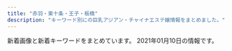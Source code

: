 ```yaml
---
title: "赤羽・東十条・王子・板橋"
description: "キーワード別にの巨乳アジアン・チャイナエステ嬢情報をまとめました。"
---
```


新着画像と新着キーワードをまとめています。
2021年01月10日の情報です。

<DmmAffiliateIns />
<KeywordTable
  shops={
    [
    {
        "keywords": {
            "87": 6,
            "C": 15,
            "86": 8,
            "D": 10,
            "E": 6,
            "85": 2
        },
        "img_links": [
            "http://www.cocosia.work/staff/hina1.jpg",
            "http://www.cocosia.work/staff/rea.jpg",
            "http://www.cocosia.work/img/concept.jpg",
            "http://www.cocosia.work/img/header_info.png",
            "http://www.cocosia.work/img/int2.jpg",
            "http://www.cocosia.work/staff/mao1.jpg",
            "http://www.cocosia.work/img/int3.jpg",
            "http://www.cocosia.work/staff/mao.jpg",
            "http://www.cocosia.work/img/int1_sp.jpg",
            "http://www.cocosia.work/img/int2_sp.jpg",
            "http://www.cocosia.work/img/bn_howto_sp.jpg",
            "http://www.cocosia.work/staff/riya1.jpg",
            "http://www.cocosia.work/staff/rea1.jpg",
            "http://www.cocosia.work/img/concept_sp.jpg",
            "http://www.cocosia.work/staff/mika.jpg",
            "http://www.cocosia.work/staff/mika1.jpg",
            "http://www.cocosia.work/img/int3_sp.jpg",
            "http://www.cocosia.work/img/i_tel.png",
            "http://www.cocosia.work/img/bn_contact_sp.jpg",
            "http://www.cocosia.work/staff/riya.jpg",
            "http://www.cocosia.work/img/int1.jpg",
            "http://www.cocosia.work/staff/hina.jpg",
            "http://www.cocosia.work/staff/yuyu.jpg",
            "http://www.cocosia.work/img/bn_howto.jpg",
            "http://www.cocosia.work/staff/yuyu1.jpg",
            "http://www.cocosia.work/img/bn_contact.jpg"
        ],
        "station": "JR\u8d64\u7fbd\u99c5\u897f\u53e3",
        "url": "http://www.cocosia.work/",
        "name": "Cocosia \uff5e\u30b3\u30b3\u30b7\u30a2\uff5e"
    },
    {
        "img_links": [
            "http://lastpara.net/image/cast/cast_287_1_l.jpg",
            "http://lastpara.net/image/cast/cast_262_1_l.jpg",
            "http://lastpara.net/image/cast/cast_263_1_l.jpg",
            "http://lastpara.net/image/cast/cast_256_1_s.jpg",
            "http://lastpara.net/image/cast/cast_286_1_l.jpg",
            "http://lastpara.net/image/cast/cast_259_1_l.jpg",
            "http://lastpara.net/image/cast/cast_265_1_l.jpg",
            "http://lastpara.net/image/cast/cast_286_1_s.jpg",
            "http://lastpara.net/image/cast/cast_255_1_l.jpg",
            "http://lastpara.net/image/cast/cast_261_1_l.jpg",
            "http://lastpara.net/img/event/camp_top_02.jpg",
            "http://lastpara.net/img/recuit.png",
            "http://lastpara.net/image/cast/cast_263_1_s.jpg",
            "http://lastpara.net/image/cast/cast_256_1_l.jpg",
            "http://lastpara.net/image/cast/cast_287_1_s.jpg",
            "http://lastpara.net/image/cast/cast_259_1_s.jpg",
            "http://lastpara.net/img/news-ttl.jpg",
            "http://lastpara.net/image/cast/cast_265_1_s.jpg"
        ],
        "url": "http://lastpara.net/",
        "name": "Last Paradise \uff5e\u30e9\u30b9\u30c8\u30d1\u30e9\u30c0\u30a4\u30b9\uff5e",
        "station": "JR\u8d64\u7fbd\u99c5\u5357\u53e3",
        "keywords": {
            "84": 4,
            "90": 2,
            "85": 9,
            "86": 4
        }
    },
    {
        "img_links": [
            "http://ka-en.work/sp/img/add.jpg",
            "http://ka-en.work/sp/img/st6.jpg",
            "http://ka-en.work/sp/img/acc2.jpg",
            "http://ka-en.work/sp/img/st4.jpg",
            "http://ka-en.work/sp/img/st8.jpg",
            "http://ka-en.work/img/fla-1.jpg",
            "http://ka-en.work/sp/img/tit.jpg",
            "http://ka-en.work/img/s3.jpg",
            "http://ka-en.work/img/st9.jpg",
            "http://ka-en.work/img/st1.jpg",
            "http://ka-en.work/img/botton3.jpg",
            "http://ka-en.work/img/st2.jpg",
            "http://ka-en.work/sp/img/st3.jpg",
            "http://ka-en.work/img/botton2.jpg",
            "http://ka-en.work/sp/img/t-a.jpg",
            "http://ka-en.work/img/s9.jpg",
            "http://ka-en.work/img/s7.jpg",
            "http://ka-en.work/sp/img/pc.jpg",
            "http://ka-en.work/sp/img/sys.jpg",
            "http://ka-en.work/img/acc5.jpg",
            "http://ka-en.work/sp/img/st9.jpg",
            "http://ka-en.work/img/acc2.jpg",
            "http://ka-en.work/img/acc3.jpg",
            "http://ka-en.work/img/st10.jpg",
            "http://ka-en.work/img/fla-2.jpg",
            "http://ka-en.work/img/s2.jpg",
            "http://ka-en.work/sp/img/p-10.jpg",
            "http://ka-en.work/sp/img/p-9.jpg",
            "http://ka-en.work/img/botton6.jpg",
            "http://ka-en.work/img/kanban.jpg",
            "http://ka-en.work/sp/img/kanban.jpg",
            "http://ka-en.work/img/head.jpg",
            "http://ka-en.work/img/st6.jpg",
            "http://ka-en.work/sp/img/acc3.jpg",
            "http://ka-en.work/sp/img/acc4.jpg",
            "http://ka-en.work/sp/img/botton.jpg",
            "http://ka-en.work/img/s6.jpg",
            "http://ka-en.work/img/acc4.jpg",
            "http://ka-en.work/img/mo.png",
            "http://ka-en.work/sp/img/t-r.jpg",
            "http://ka-en.work/img/st8.jpg",
            "http://ka-en.work/sp/img/st10.jpg",
            "http://ka-en.work/sp/img/st2.jpg",
            "http://ka-en.work/img/s10.jpg",
            "http://ka-en.work/img/st7.jpg",
            "http://ka-en.work/img/foot.jpg",
            "http://ka-en.work/sp/img/tel.jpg",
            "http://ka-en.work/img/st4.jpg",
            "http://ka-en.work/sp/img/pic.jpg",
            "http://ka-en.work/sp/img/st7.jpg",
            "http://ka-en.work/sp/img/p-6.jpg",
            "http://ka-en.work/img/st3.jpg",
            "http://ka-en.work/img/fla-3.jpg",
            "http://ka-en.work/sp/img/time.jpg",
            "http://ka-en.work/sp/img/acc1.jpg",
            "http://ka-en.work/sp/img/acc5.jpg",
            "http://ka-en.work/sp/img/info.jpg",
            "http://ka-en.work/sp/img/t-t.jpg",
            "http://ka-en.work/sp/img/st1.jpg",
            "http://ka-en.work/img/acc1.jpg",
            "http://ka-en.work/sp/img/t-s.jpg",
            "http://ka-en.work/img/s4.jpg",
            "http://ka-en.work/img/botton4.jpg",
            "http://ka-en.work/sp/img/cam.jpg",
            "http://ka-en.work/sp/img/t-o.jpg",
            "http://ka-en.work/img/botton.jpg",
            "http://ka-en.work/img/botton5.jpg"
        ],
        "keywords": {
            "86": 2,
            "85": 12,
            "D": 5,
            "C": 17,
            "88": 2,
            "E": 3,
            "84": 1,
            "87": 1
        },
        "station": "JR\u8d64\u7fbd\u99c5\u6771\u53e3",
        "url": "http://ka-en.work/",
        "name": "\u83ef\u8276"
    },
    {
        "name": "\u685c\u306e\u604b",
        "url": "http://www.crossu.xyz/",
        "station": "JR\u738b\u5b50\u99c5\u5317\u53e3",
        "img_links": [
            "http://www.crossu.xyz/uploads/180620/1-1P62010154K00.png",
            "http://www.crossu.xyz/uploads/191119/1-19111915043V27.jpg",
            "http://www.crossu.xyz/uploads/180621/1-1P621101232H4.jpg",
            "http://www.crossu.xyz/templets/default/picture/rec1.png",
            "http://www.crossu.xyz/templets/default/picture/head.jpg",
            "http://www.crossu.xyz/uploads/190924/1-1Z9241056212J.jpg",
            "http://www.crossu.xyz/uploads/180620/1-1P62010193X63.jpg",
            "http://www.crossu.xyz/uploads/200528/1-20052Q52142229.jpg",
            "http://www.crossu.xyz/uploads/191129/1-19112914393CK.jpg",
            "http://www.crossu.xyz/templets/default/picture/staff_t.jpg",
            "http://www.crossu.xyz/uploads/allimg/180620/1-1P6201013133b.jpg",
            "http://www.crossu.xyz/templets/default/picture/news.jpg",
            "http://www.crossu.xyz/uploads/181211/1-1Q2111433162D.jpg",
            "http://www.crossu.xyz/templets/default/picture/interior_t.jpg"
        ],
        "keywords": {
            "\u30bb\u30af\u30b7\u30fc": 5
        }
    },
    {
        "station": "\u84ee\u6839\u99c5\u6771\u53e3",
        "url": "http://www.iyashinotabi.xyz/",
        "keywords": {},
        "img_links": [
            "http://www.iyashinotabi.xyz/images/index-ie_10.jpg",
            "http://www.iyashinotabi.xyz/images/top/t1.jpg",
            "http://www.iyashinotabi.xyz/images/index-ie_04.jpg",
            "http://www.iyashinotabi.xyz/images/index-ie_23.jpg",
            "http://www.iyashinotabi.xyz/images/index-ie_22.jpg",
            "http://www.iyashinotabi.xyz/images/shop/03.jpg",
            "http://www.iyashinotabi.xyz/images/index-ie_18.jpg",
            "http://www.iyashinotabi.xyz/images/shop/01.jpg",
            "http://www.iyashinotabi.xyz/images/top/t6.jpg",
            "http://www.iyashinotabi.xyz/images/staff/aya.jpg",
            "http://www.iyashinotabi.xyz/images/nav/nav-staff.jpg",
            "http://www.iyashinotabi.xyz/images/staff/mika.jpg",
            "http://www.iyashinotabi.xyz/images/nav/nav-job.jpg",
            "http://www.iyashinotabi.xyz/images/images/sys_05.jpg",
            "http://www.iyashinotabi.xyz/images/images/index-ie_11_04.jpg",
            "http://www.iyashinotabi.xyz/images/images/index-ie_11_01.jpg",
            "http://www.iyashinotabi.xyz/images/nav/nav-sys.jpg",
            "http://www.iyashinotabi.xyz/images/staff/yumi.jpg",
            "http://www.iyashinotabi.xyz/images/index-ie_20.jpg",
            "http://www.iyashinotabi.xyz/images/images/sys_06.jpg",
            "http://www.iyashinotabi.xyz/images/shop/02.jpg",
            "http://www.iyashinotabi.xyz/images/top/t5.jpg"
        ],
        "name": "\u6771\u6d0b\u30de\u30c3\u30b5\u30fc\u30b8\u96c5"
    },
    {
        "img_links": [
            "http://shanshan-esthe.com/img/no.png",
            "http://shanshan-esthe.com/img/st16.jpg",
            "http://shanshan-esthe.com/img/sta0.jpg",
            "http://shanshan-esthe.com/img/st14.jpg",
            "http://shanshan-esthe.com/img/sta14.jpg"
        ],
        "name": "\u9999\u9999",
        "keywords": {
            "D": 2,
            "86": 2
        },
        "url": "http://shanshan-esthe.com/",
        "station": "JR\u6771\u5341\u6761\u99c5\u5317\u53e3"
    },
    {
        "name": "\u30d7\u30ea\u30f3\u30b9",
        "img_links": [
            "http://prince.tyo.cm/images/s_news.jpg",
            "http://prince.tyo.cm/photos/sites/76/2021/01/2021010702590166.jpg",
            "http://prince.tyo.cm/images/info.jpg",
            "http://prince.tyo.cm/images/s_staff.jpg",
            "http://prince.tyo.cm/images/room3.jpg",
            "http://prince.tyo.cm/images/mobile.jpg",
            "http://prince.tyo.cm/images/s_cautions.jpg",
            "http://prince.tyo.cm/photos/sites/76/2021/01/2021010702590295.jpg",
            "http://prince.tyo.cm/photos/sites/76/2020/10/2020101906110029.jpg",
            "http://prince.tyo.cm/images/s_pick.jpg",
            "http://prince.tyo.cm/images/room2.jpg",
            "http://prince.tyo.cm/photos/sites/76/2020/10/2020101906110117.jpg",
            "http://prince.tyo.cm/images/room1.jpg",
            "http://prince.tyo.cm/images/top.jpg",
            "http://prince.tyo.cm/photos/sites/76/2020/10/2020101906110145.jpg",
            "http://prince.tyo.cm/images/s_info.jpg",
            "http://prince.tyo.cm/photos/sites/76/2021/01/2021010702590285.jpg",
            "http://prince.tyo.cm/photos/sites/76/2021/01/2021010702590356.jpg",
            "http://prince.tyo.cm/photos/sites/76/2020/10/2020101906110056.jpg",
            "http://prince.tyo.cm/images/room4.jpg"
        ],
        "url": "http://prince.tyo.cm/",
        "keywords": {
            "86": 18,
            "D": 63,
            "C": 9,
            "85": 45,
            "83": 9
        },
        "station": "JR\u738b\u5b50\u99c5\u5317\u53e3"
    },
    {
        "name": "GOOD TIME",
        "img_links": [
            "http://www.goodtime.iesjp.com/images/call.png",
            "http://www.goodtime.iesjp.com/images/m-yejiao.jpg",
            "http://www.goodtime.iesjp.com/files/004.jpg",
            "http://www.goodtime.iesjp.com/files/002.jpg",
            "http://www.goodtime.iesjp.com/images/m-top-right03.jpg",
            "http://www.goodtime.iesjp.com/images/top-left01.jpg",
            "http://www.goodtime.iesjp.com/images/m-head.jpg",
            "http://www.goodtime.iesjp.com/images/m-top-right02.jpg",
            "http://www.goodtime.iesjp.com/files/003.jpg",
            "http://www.goodtime.iesjp.com/images/m-top02.jpg",
            "http://www.goodtime.iesjp.com/images/m-top-right04.jpg",
            "http://www.goodtime.iesjp.com/images/m-top-right01.jpg",
            "http://www.goodtime.iesjp.com/images/m-right.jpg",
            "http://www.goodtime.iesjp.com/images/m-top03.jpg",
            "http://www.goodtime.iesjp.com/images/m-left.jpg"
        ],
        "station": "\u8d64\u7fbd\u5ca9\u6df5\u99c52\u756a\u51fa\u53e3",
        "url": "http://www.goodtime.iesjp.com/",
        "keywords": {
            "87": 6,
            "D": 6
        }
    },
    {
        "url": "http://angel-aroma.net/",
        "keywords": {
            "87": 2,
            "82": 2,
            "84": 2,
            "86": 4
        },
        "name": "\u30c0\u30fc\u30ea\u30f3",
        "station": "JR\u8d64\u7fbd\u99c5\u6771\u53e3",
        "img_links": [
            "http://angel-aroma.net/img/stafft.jpg",
            "http://angel-aroma.net/img/m10.jpg",
            "http://angel-aroma.net/img/top.jpg",
            "http://angel-aroma.net/img/sta6.jpg",
            "http://angel-aroma.net/img/sta2.jpg",
            "http://angel-aroma.net/img/m20.jpg",
            "http://angel-aroma.net/img/sta5.jpg",
            "http://angel-aroma.net/img/m2.jpg",
            "http://angel-aroma.net/img/m6.jpg",
            "http://angel-aroma.net/img/m3.jpg",
            "http://angel-aroma.net/img/sta1.jpg",
            "http://angel-aroma.net/img/m30.jpg",
            "http://angel-aroma.net/img/m1.jpg",
            "http://angel-aroma.net/img/m4.jpg",
            "http://angel-aroma.net/img/no.png",
            "http://angel-aroma.net/img/m5.jpg",
            "http://angel-aroma.net/img/qr.jpg",
            "http://angel-aroma.net/img/sta3.jpg"
        ]
    },
    {
        "img_links": [
            "http://esthe-japan.work/flower/upload/202004/1588153474.png"
        ],
        "keywords": {
            "98": 1,
            "88": 3,
            "87": 3,
            "89": 3,
            "\u30bb\u30af\u30b7\u30fc": 6
        },
        "name": "FLOWER",
        "url": "http://esthe-japan.work/flower/",
        "station": "JR\u8d64\u7fbd\u99c5\u5357\u6539\u672d\u53e3(\u6771)"
    },
    {
        "img_links": [
            "https://yumego.tyo.cm/images/tit_therapist.png",
            "https://yumego.tyo.cm/photos/sites/83/2020/12/2020120610415359.jpg",
            "https://yumego.tyo.cm/images/tit_staff01.png",
            "https://yumego.tyo.cm/images/maining.jpg",
            "https://yumego.tyo.cm/images/room1.jpg",
            "https://yumego.tyo.cm/photos/sites/83/2020/12/2020120108205393.jpg",
            "https://yumego.tyo.cm/images/sp_tit_new.png",
            "https://yumego.tyo.cm/photos/sites/83/2020/12/2020120108205259.jpg",
            "https://yumego.tyo.cm/photos/sites/83/2020/12/2020120802122165.jpg",
            "https://yumego.tyo.cm/images/tit_staff02.png",
            "https://yumego.tyo.cm/photos/sites/83/2020/12/2020120610415197.jpg",
            "https://yumego.tyo.cm/images/room4.jpg",
            "https://yumego.tyo.cm/images/room3.jpg",
            "https://yumego.tyo.cm/photos/sites/83/2020/12/2020120802122351.jpg",
            "https://yumego.tyo.cm/images/sp_tit_staff01.png",
            "https://yumego.tyo.cm/images/tit_twitter.png",
            "https://yumego.tyo.cm/images/sp_tit_therapist.png",
            "https://yumego.tyo.cm/photos/sites/83/2020/12/2020120610415227.jpg",
            "https://yumego.tyo.cm/images/top.jpg",
            "https://yumego.tyo.cm/images/sp_tit_twitter.png",
            "https://yumego.tyo.cm/images/tit_new.png",
            "https://yumego.tyo.cm/images/sp_tit_staff02.png",
            "https://yumego.tyo.cm/images/room2.jpg",
            "https://yumego.tyo.cm/images/sp_top.jpg",
            "https://yumego.tyo.cm/images/img_tel.png",
            "https://yumego.tyo.cm/photos/sites/83/2020/12/2020120610415351.jpg",
            "https://yumego.tyo.cm/photos/sites/83/2020/12/2020120108205582.jpg"
        ],
        "station": "JR\u5341\u6761\u99c5\u5357\u53e3",
        "keywords": {
            "D": 36,
            "86": 18,
            "85": 6,
            "88": 12
        },
        "name": "\u5922\u3054",
        "url": "https://yumego.tyo.cm/"
    },
    {
        "name": "\u30a2\u30a4\u30ea\u30b9",
        "img_links": [
            "http://www.e-baby.work/staff/karen1.jpg",
            "http://www.e-baby.work/img/all/loader.png",
            "http://www.e-baby.work/staff/yuka1.jpg",
            "http://www.e-baby.work/staff/maya1.jpg",
            "http://www.e-baby.work/staff/haru1.jpg",
            "http://www.e-baby.work/staff/karenc.jpg",
            "http://www.e-baby.work/img/all/icon2.png",
            "http://www.e-baby.work/staff/rina1.jpg"
        ],
        "station": "JR\u8d64\u7fbd\u99c5\u6771\u53e3",
        "keywords": {
            "84": 1,
            "C": 1,
            "D": 2,
            "E": 2,
            "89": 1,
            "85": 1,
            "86": 1,
            "87": 1
        },
        "url": "http://www.e-baby.work/"
    },
    {
        "url": "http://flower.este88.com/",
        "img_links": [
            "http://flower.este88.com/i/images/access1.jpg",
            "http://flower.este88.com/i/images/access7.jpg",
            "http://flower.este88.com/images/kp01.jpg",
            "http://flower.este88.com/i/images/access2.jpg",
            "http://flower.este88.com/images/dot.png",
            "http://flower.este88.com/gals/haruka1.jpg",
            "http://flower.este88.com/i/images/access6.jpg",
            "http://flower.este88.com/gals/yuuna1.jpg",
            "http://flower.este88.com/i/images/access4.jpg",
            "http://flower.este88.com/i/images/access3.jpg",
            "http://flower.este88.com/gals/riri1.jpg",
            "http://flower.este88.com/images/m05.jpg",
            "http://flower.este88.com/images/img1.jpg",
            "http://flower.este88.com/gals/moe1.jpg",
            "http://flower.este88.com/i/images/access5.jpg",
            "http://flower.este88.com/gals/erika1.jpg",
            "http://flower.este88.com/images/m01.jpg",
            "http://flower.este88.com/gals/emi1.jpg",
            "http://flower.este88.com/images/m03.jpg",
            "http://flower.este88.com/images/m02.jpg",
            "http://flower.este88.com/images/m04.jpg"
        ],
        "station": "JR\u8d64\u7fbd\u99c5\u5357\u53e3",
        "keywords": {},
        "name": "Flower"
    },
    {
        "keywords": {
            "85": 2,
            "87": 5,
            "86": 2,
            "D": 7,
            "E": 2
        },
        "img_links": [
            "http://hatsukoi.ests.jp/photos/sites/14/2020/06/2020060307090565.jpg",
            "http://hatsukoi.ests.jp/photos/sites/14/2020/06/2020060307155229.jpg",
            "http://hatsukoi.ests.jp/photos/sites/14/2020/06/2020060307182168.jpg",
            "http://hatsukoi.ests.jp/photos/sites/14/2020/06/2020060307173696.jpg",
            "http://hatsukoi.ests.jp/images/room1.jpg",
            "http://hatsukoi.ests.jp/images/news.png",
            "http://hatsukoi.ests.jp/photos/sites/14/2020/06/2020060307190715.jpg",
            "http://hatsukoi.ests.jp/photos/sites/14/2020/06/2020060307094856.jpg",
            "http://hatsukoi.ests.jp/images/top.png",
            "http://hatsukoi.ests.jp/images/nei_bj1.png",
            "http://hatsukoi.ests.jp/images/end.png",
            "http://hatsukoi.ests.jp/images/a1.jpg",
            "http://hatsukoi.ests.jp/photos/sites/14/2020/06/2020060307164866.jpg",
            "http://hatsukoi.ests.jp/images/room4.jpg",
            "http://hatsukoi.ests.jp/images/s_staff.png",
            "http://hatsukoi.ests.jp/images/s_link.png",
            "http://hatsukoi.ests.jp/photos/sites/14/2020/06/2020060307150117.jpg",
            "http://hatsukoi.ests.jp/images/room3.jpg",
            "http://hatsukoi.ests.jp/images/mobile.jpg",
            "http://hatsukoi.ests.jp/images/room2.jpg",
            "http://hatsukoi.ests.jp/images/a2.jpg",
            "http://hatsukoi.ests.jp/images/a3.jpg",
            "http://hatsukoi.ests.jp/photos/sites/14/2020/06/2020060307124296.jpg",
            "http://hatsukoi.ests.jp/images/room5.jpg"
        ],
        "station": "JR\u738b\u5b50\u99c5\u4e2d\u592e\u53e3",
        "url": "http://hatsukoi.ests.jp/",
        "name": "\u521d\u604b"
    },
    {
        "url": "http://www.darling.esjp.info/",
        "img_links": [
            "http://www.darling.esjp.info/img/nav-001.png",
            "http://www.darling.esjp.info/img/nav-005.png",
            "http://www.darling.esjp.info/files/007.jpg",
            "http://www.darling.esjp.info/img/top01.png",
            "http://www.darling.esjp.info/img/nav-003.png",
            "http://www.darling.esjp.info/img/tel.png",
            "http://www.darling.esjp.info/img/nav-006.png",
            "http://www.darling.esjp.info/img/stb.jpg",
            "http://www.darling.esjp.info/img/nav-004.png",
            "http://www.darling.esjp.info/files/003.jpg",
            "http://www.darling.esjp.info/files/001.jpg",
            "http://www.darling.esjp.info/img/nav-002.png",
            "http://www.darling.esjp.info/img/stt.jpg",
            "http://www.darling.esjp.info/files/002.jpg"
        ],
        "keywords": {
            "D": 4,
            "87": 3,
            "86": 1
        },
        "name": "Darling \uff5e\u30c0\u30fc\u30ea\u30f3\uff5e",
        "station": "JR\u8d64\u7fbd\u99c5\u5357\u53e3"
    },
    {
        "keywords": {
            "C": 15
        },
        "img_links": [
            "http://oji.pink/images/g0.jpg",
            "http://oji.pink/images/r4.jpg",
            "http://oji.pink/images/new1.jpg",
            "http://oji.pink/images/g1.jpg",
            "http://oji.pink/images/aki.jpg",
            "http://oji.pink/images/mobile.jpg",
            "http://oji.pink/images/r2.jpg",
            "http://oji.pink/images/zi_link.png",
            "http://oji.pink/images/r1.jpg",
            "http://oji.pink/images/zi_staff.png",
            "http://oji.pink/images/r3.jpg",
            "http://oji.pink/images/yuki.jpg",
            "http://oji.pink/images/1.png",
            "http://oji.pink/images/g2.jpg",
            "http://oji.pink/images/g7.jpg",
            "http://oji.pink/images/g5.jpg",
            "http://oji.pink/images/3.png",
            "http://oji.pink/images/top.jpg"
        ],
        "name": "\u7f8e\u5065",
        "url": "http://oji.pink/",
        "station": "JR\u738b\u5b50\u99c5\u5317\u53e3"
    },
    {
        "keywords": {},
        "name": "Only one \uff5e\u30aa\u30f3\u30ea\u30fc\u30ef\u30f3\uff5e",
        "img_links": [
            "http://www.roserelaxation.info/upload/201707/1499300573.jpg",
            "http://www.roserelaxation.info/upload/201712/thumb/1512155748.jpg",
            "http://www.roserelaxation.info/upload/202007/thumb/1594636355.jpg",
            "http://www.roserelaxation.info/upload/202007/1594636684.jpg",
            "http://www.roserelaxation.info/upload/202007/1594636246.jpg",
            "http://www.roserelaxation.info/upload/images/20171206_132919.jpg",
            "http://www.roserelaxation.info/upload/201807/thumb_dis/1531195547.jpg",
            "http://www.roserelaxation.info/upload/202007/thumb_dis/1594636322.jpg",
            "http://www.roserelaxation.info/upload/202008/1598846272.jpg",
            "http://www.roserelaxation.info/upload/201807/thumb/1531195547.jpg",
            "http://www.roserelaxation.info/upload/images/20170706_091357.jpg",
            "http://www.roserelaxation.info/upload/201801/thumb/1517150493.jpg",
            "http://www.roserelaxation.info/upload/images/20171206_133002.jpg",
            "http://www.roserelaxation.info/upload/images/20171206_132823.jpg",
            "http://www.roserelaxation.info/upload/201807/thumb_dis/1531195952.jpg",
            "http://www.roserelaxation.info/upload/201807/1531195547.jpg",
            "http://www.roserelaxation.info/upload/202007/thumb/1594636684.jpg",
            "http://www.roserelaxation.info/upload/images/20170613_104732.jpg",
            "http://www.roserelaxation.info/upload/201712/1512155748.jpg",
            "http://www.roserelaxation.info/upload/202007/thumb_dis/1594636355.jpg",
            "http://www.roserelaxation.info/upload/images/20171214_032900.jpg",
            "http://www.roserelaxation.info/upload/201708/thumb_dis/1502280972.jpg",
            "http://www.roserelaxation.info/upload/201807/thumb/1531195952.jpg",
            "http://www.roserelaxation.info/upload/201807/1531195952.jpg",
            "http://www.roserelaxation.info/upload/202007/1594636355.jpg",
            "http://www.roserelaxation.info/upload/202007/thumb/1594636246.jpg",
            "http://www.roserelaxation.info/upload/201712/thumb_dis/1512155748.jpg",
            "http://www.roserelaxation.info/upload/201807/1531197286.jpg",
            "http://www.roserelaxation.info/upload/201801/1517150493.jpg",
            "http://www.roserelaxation.info/upload/202007/thumb_dis/1594636684.jpg",
            "http://www.roserelaxation.info/upload/201807/thumb_dis/1531197286.jpg",
            "http://www.roserelaxation.info/upload/201808/thumb_dis/1535596152.jpg",
            "http://www.roserelaxation.info/upload/201708/1502280972.jpg",
            "http://www.roserelaxation.info/upload/images/20170525_102731.jpg",
            "http://www.roserelaxation.info/upload/images/20171206_132851.jpg",
            "http://www.roserelaxation.info/upload/201801/thumb_dis/1517150493.jpg",
            "http://www.roserelaxation.info/upload/202007/thumb_dis/1594636246.jpg"
        ],
        "station": "JR\u8d64\u7fbd\u99c5\u5357\u53e3",
        "url": "http://www.roserelaxation.info/"
    },
    {
        "station": "JR\u738b\u5b50\u99c5\u5317\u53e3",
        "name": "\u3084\u3059\u3089\u304e",
        "url": "http://tenpo5.iest.info/",
        "img_links": [
            "http://tenpo5.iest.info/photos/sites/28/2020/10/2020101301474624.jpg",
            "http://tenpo5.iest.info/photos/sites/28/2020/08/2020082006021860.jpg",
            "http://tenpo5.iest.info/images/room1.jpg",
            "http://tenpo5.iest.info/images/room4.jpg",
            "http://tenpo5.iest.info/images/s3.jpg",
            "http://tenpo5.iest.info/images/s1.jpg",
            "http://tenpo5.iest.info/images/acc4.jpg",
            "http://tenpo5.iest.info/images/top.jpg",
            "http://tenpo5.iest.info/images/s_news.jpg",
            "http://tenpo5.iest.info/images/acc1.jpg",
            "http://tenpo5.iest.info/images/acc3.jpg",
            "http://tenpo5.iest.info/photos/sites/28/2020/08/2020082006024737.jpg",
            "http://tenpo5.iest.info/images/acc5.jpg",
            "http://tenpo5.iest.info/photos/sites/28/2020/08/2020082006012320.jpg",
            "http://tenpo5.iest.info/images/acc2.jpg",
            "http://tenpo5.iest.info/photos/sites/28/2020/08/2020082006010721.jpg",
            "http://tenpo5.iest.info/images/mobile.jpg",
            "http://tenpo5.iest.info/photos/sites/28/2020/09/2020092801272363.jpg",
            "http://tenpo5.iest.info/images/acc6.jpg",
            "http://tenpo5.iest.info/images/room3.jpg",
            "http://tenpo5.iest.info/images/info.jpg",
            "http://tenpo5.iest.info/images/room6.jpg",
            "http://tenpo5.iest.info/images/info2.jpg",
            "http://tenpo5.iest.info/images/room2.jpg",
            "http://tenpo5.iest.info/images/room7.jpg"
        ],
        "keywords": {
            "85": 7,
            "86": 14,
            "D": 35,
            "87": 14,
            "83": 7,
            "E": 7
        }
    },
    {
        "keywords": {
            "87": 6,
            "C": 2,
            "88": 4,
            "D": 10,
            "86": 2
        },
        "img_links": [
            "http://akabaneforyou.xyz/images/nbj3.jpg",
            "http://akabaneforyou.xyz/files/00436c5.jpg",
            "http://akabaneforyou.xyz/files/002-02.jpg",
            "http://akabaneforyou.xyz/files/00636c5.jpg",
            "http://akabaneforyou.xyz/files/008-03.jpg",
            "http://akabaneforyou.xyz/files/006-039803.jpg",
            "http://akabaneforyou.xyz/files/008-02.jpg",
            "http://akabaneforyou.xyz/files/008-03a24e.jpg",
            "http://akabaneforyou.xyz/files/00856f2.jpg",
            "http://akabaneforyou.xyz/files/004-03.jpg",
            "http://akabaneforyou.xyz/files/0069803.jpg",
            "http://akabaneforyou.xyz/files/00456f2.jpg",
            "http://akabaneforyou.xyz/files/004-024dba.jpg",
            "http://akabaneforyou.xyz/files/007965d.jpg",
            "http://akabaneforyou.xyz/images/top2.jpg",
            "http://akabaneforyou.xyz/files/007.jpg",
            "http://akabaneforyou.xyz/files/002.jpg",
            "http://akabaneforyou.xyz/files/00736c5.jpg",
            "http://akabaneforyou.xyz/files/005-03.jpg",
            "http://akabaneforyou.xyz/files/002-03f634.jpg",
            "http://akabaneforyou.xyz/files/007a24e.jpg",
            "http://akabaneforyou.xyz/files/005b53b.jpg",
            "http://akabaneforyou.xyz/files/005.jpg",
            "http://akabaneforyou.xyz/files/007-02.jpg",
            "http://akabaneforyou.xyz/files/007-02a24e.jpg",
            "http://akabaneforyou.xyz/files/008.jpg",
            "http://akabaneforyou.xyz/files/002f634.jpg",
            "http://akabaneforyou.xyz/files/002-02f634.jpg",
            "http://akabaneforyou.xyz/files/00656f2.jpg",
            "http://akabaneforyou.xyz/files/004-02.jpg",
            "http://akabaneforyou.xyz/files/00236c5.jpg",
            "http://akabaneforyou.xyz/files/008965d.jpg",
            "http://akabaneforyou.xyz/files/00256f2.jpg",
            "http://akabaneforyou.xyz/files/008-02a24e.jpg",
            "http://akabaneforyou.xyz/images/s_info.jpg",
            "http://akabaneforyou.xyz/files/005-02b53b.jpg",
            "http://akabaneforyou.xyz/files/005-03b53b.jpg",
            "http://akabaneforyou.xyz/files/007-03a24e.jpg",
            "http://akabaneforyou.xyz/images/s_staff.jpg",
            "http://akabaneforyou.xyz/files/005965d.jpg",
            "http://akabaneforyou.xyz/images/1.jpg",
            "http://akabaneforyou.xyz/files/005-02.jpg",
            "http://akabaneforyou.xyz/files/008a24e.jpg",
            "http://akabaneforyou.xyz/files/006-029803.jpg",
            "http://akabaneforyou.xyz/files/0044dba.jpg",
            "http://akabaneforyou.xyz/files/006.jpg",
            "http://akabaneforyou.xyz/images/gallery1.png",
            "http://akabaneforyou.xyz/files/004-034dba.jpg",
            "http://akabaneforyou.xyz/files/004.jpg",
            "http://akabaneforyou.xyz/files/002965d.jpg",
            "http://akabaneforyou.xyz/files/004965d.jpg",
            "http://akabaneforyou.xyz/files/006-02.jpg",
            "http://akabaneforyou.xyz/images/end1.jpg",
            "http://akabaneforyou.xyz/files/00536c5.jpg",
            "http://akabaneforyou.xyz/files/00556f2.jpg",
            "http://akabaneforyou.xyz/files/00756f2.jpg",
            "http://akabaneforyou.xyz/files/007-03.jpg",
            "http://akabaneforyou.xyz/files/006-03.jpg",
            "http://akabaneforyou.xyz/files/00836c5.jpg",
            "http://akabaneforyou.xyz/files/006965d.jpg",
            "http://akabaneforyou.xyz/files/002-03.jpg",
            "http://akabaneforyou.xyz/images/s_pick.jpg"
        ],
        "url": "http://akabaneforyou.xyz/",
        "name": "For you",
        "station": "JR\u8d64\u7fbd\u99c5\u6771\u53e3"
    },
    {
        "img_links": [
            "https://higashijujo-mensesthe.com/staff/rika-l1.jpg",
            "https://higashijujo-mensesthe.com/menu/friend.png",
            "https://higashijujo-mensesthe.com/room/room-l2.jpg",
            "https://higashijujo-mensesthe.com/menu/home.png",
            "https://higashijujo-mensesthe.com/room/esthe1.jpg",
            "https://higashijujo-mensesthe.com/menu/info.png",
            "https://higashijujo-mensesthe.com/room/esthe3.jpg",
            "https://higashijujo-mensesthe.com/room/room-l4.jpg",
            "https://higashijujo-mensesthe.com/images/main1.jpg",
            "https://higashijujo-mensesthe.com/icon/facebook.png",
            "https://higashijujo-mensesthe.com/menu/gallery.png",
            "https://higashijujo-mensesthe.com/images/header3.png",
            "https://higashijujo-mensesthe.com/2019/08/10/kimi-s1.jpg",
            "https://higashijujo-mensesthe.com/icon/twitter.png",
            "https://higashijujo-mensesthe.com/images/flower.png",
            "https://higashijujo-mensesthe.com/images/main-sp.jpg",
            "https://higashijujo-mensesthe.com/2020/02/29/lime-s1.jpg",
            "https://higashijujo-mensesthe.com/staff/runa-s1.jpg",
            "https://higashijujo-mensesthe.com/staff/lime-s1.jpg",
            "https://higashijujo-mensesthe.com/staff/rika-s1.jpg",
            "https://higashijujo-mensesthe.com/room/esthe2.jpg",
            "https://higashijujo-mensesthe.com/staff/lime-l1.jpg",
            "https://higashijujo-mensesthe.com/2019/10/21/rika-s1.jpg",
            "https://higashijujo-mensesthe.com/icon/yelp.png",
            "https://higashijujo-mensesthe.com/icon/line.png",
            "https://higashijujo-mensesthe.com/2019/08/23/satomi-s1.jpg",
            "https://higashijujo-mensesthe.com/staff/runa-l1.jpg",
            "https://higashijujo-mensesthe.com/button/staff.png",
            "https://higashijujo-mensesthe.com/images/footer-r.png",
            "https://higashijujo-mensesthe.com/2019/08/22/runa-s1.jpg",
            "https://higashijujo-mensesthe.com/staff/kimi-l1.jpg",
            "https://higashijujo-mensesthe.com/button/home.png",
            "https://higashijujo-mensesthe.com/staff/kimi-s2.jpg",
            "https://higashijujo-mensesthe.com/staff/satomi-l1.jpg",
            "https://higashijujo-mensesthe.com/room/room-l1.jpg",
            "https://higashijujo-mensesthe.com/button/blog.png",
            "https://higashijujo-mensesthe.com/room/room-l3.jpg",
            "https://higashijujo-mensesthe.com/images/clear.png",
            "https://higashijujo-mensesthe.com/staff/kimi-s1.jpg",
            "https://higashijujo-mensesthe.com/images/qrcode.png",
            "https://higashijujo-mensesthe.com/images/camp.jpg",
            "https://higashijujo-mensesthe.com/staff/satomi-s1.jpg",
            "https://higashijujo-mensesthe.com/images/footer-l.png",
            "https://higashijujo-mensesthe.com/staff/kimi-l2.jpg",
            "https://higashijujo-mensesthe.com/menu/blog.png"
        ],
        "name": "Love Sea",
        "station": "JR\u6771\u5341\u6761\u99c5\u5317\u53e3",
        "url": "https://higashijujo-mensesthe.com/",
        "keywords": {}
    }
]
}
/>
<DmmAffiliateScript />
